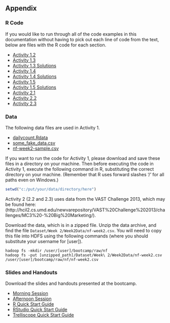 ## Appendix ##

### R Code ###

If you would like to run through all of the code examples in this documentation without having to pick out each line of code from the text, below are files with the R code for each section.

- [Activity 1.2](scripts/Activity_1.2.R)
- [Activity 1.3](scripts/Activity_1.3.R)
- [Activity 1.3 Solutions](scripts/Activity_1.3_solutions.R)
- [Activity 1.4](scripts/Activity_1.4.R)
- [Activity 1.4 Solutions](scripts/Activity_1.4_solutions.R)
- [Activity 1.5](scripts/Activity_1.5.R)
- [Activity 1.5 Solutions](scripts/Activity_1.5_solutions.R)
- [Activity 2.1](scripts/Activity_2.1.R)
- [Activity 2.2](scripts/Activity_2.2.R)
- [Activity 2.3](scripts/Activity_2.3.R)

### Data ###

The following data files are used in Activity 1.  

- [dailycount.Rdata](analysis/dailycount.Rdata)
- [some_fake_data.csv](analysis/some_fake_data.csv)
- [nf-week2-sample.csv](analysis/nf-week2-sample.csv)

If you want to run the code for Activity 1, please download and save these files in a
directory on your machine. Then before executing the code in Activity 1, 
execute the following command in R, substituting the correct directory on your machine.
(Remember that R uses forward slashes '/' for all paths even on Windows.)
```r
setwd("c:/put/your/data/directory/here")
```

Activity 2 (2.2 and 2.3) uses data from the VAST Challenge 2013, which may be found here:
(http://hcil2.cs.umd.edu/newvarepository/VAST%20Challenge%202013/challenges/MC3%20-%20Big%20Marketing/). 

Download the data, which is in a zipped file. Unzip the data archive, and find the
file `Dataset/Week 2/Week2Data/nf-week2.csv`. You will need to copy this file into
HDFS using the following commands (where you should substitute your username for [user]).
```
hadoop fs -mkdir /user/[user]/bootcamp/raw/nf
hadoop fs -put [unzipped_path]/Dataset/Week\ 2/Week2Data/nf-week2.csv /user/[user]/bootcamp/raw/nf/nf-week2.csv
```

### Slides and Handouts ###

Download the slides and handouts presented at the bootcamp.

- [Morning Session](slides/Tessera_Bootcamp_Morning_Session_Web.pdf)
- [Afternoon Session](slides/Tessera_Bootcamp_Afternoon_Session_Web.pdf)
- [R Quick Start Guide](slides/Quick_Start_Guide_R.pdf)
- [RStudio Quick Start Guide](slides/Quick_Start_Guide_RStudio.pdf)
- [Trelliscope Quick Start Guide](slides/Quick_Start_Guide_Trelliscope.pdf)

